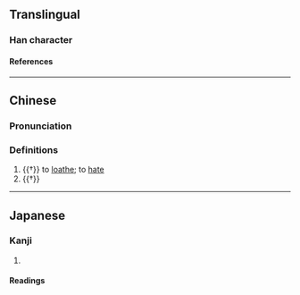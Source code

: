 {{character info}}
==Translingual==

===Han character===
{{Han char|rn=61|rad=心|as=13|sn=16|four=|canj=POMA|ids=⿰忄會}}

====References====
{{Han ref|kx=0405.090|dkj=11317|dj=0745.190|hdz=42362.010|uh=61C0}}

----

==Chinese==
{{zh-forms|s=𢙓}}

===Pronunciation===
{{zh-pron
|m=wèi
|c=wai3
|mc=y
|oc=y
|cat=v,a
}}

===Definitions===
{{zh-hanzi}}

# {{†}} to [[loathe]]; to [[hate]]
# {{†}} {{zh-synonym|快|[[fast]]}}

----

==Japanese==

===Kanji===
{{ja-kanji|grade=|rs=心13}}

# {{rfdef|ja|sort=心13}}

====Readings====
{{ja-readings
|goon=わち, わい
|kanon=わつ, わい
|kanyoon=え<ゑ
|kun=にく-む, もだ-える}}
